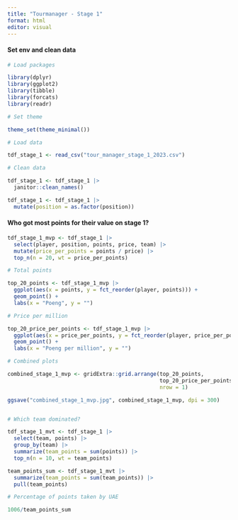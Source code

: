 ```yaml
---
title: "Tourmanager - Stage 1"
format: html
editor: visual
---
```


#### Set env and clean data

```r

# Load packages

library(dplyr)
library(ggplot2)
library(tibble)
library(forcats)
library(readr)

# Set theme

theme_set(theme_minimal())

# Load data

tdf_stage_1 <- read_csv("tour_manager_stage_1_2023.csv")

# Clean data

tdf_stage_1 <- tdf_stage_1 |> 
  janitor::clean_names()

tdf_stage_1 <- tdf_stage_1 |> 
  mutate(position = as.factor(position))
```

#### Who got most points for their value on stage 1?

```r

tdf_stage_1_mvp <- tdf_stage_1 |> 
  select(player, position, points, price, team) |> 
  mutate(price_per_points = points / price) |> 
  top_n(n = 20, wt = price_per_points)

# Total points

top_20_points <- tdf_stage_1_mvp |> 
  ggplot(aes(x = points, y = fct_reorder(player, points))) +
  geom_point() +
  labs(x = "Poeng", y = "")

# Price per million

top_20_price_per_points <- tdf_stage_1_mvp |> 
  ggplot(aes(x = price_per_points, y = fct_reorder(player, price_per_points))) +
  geom_point() +
  labs(x = "Poeng per million", y = "")

# Combined plots

combined_stage_1_mvp <- gridExtra::grid.arrange(top_20_points,
                                                top_20_price_per_points, 
                                                nrow = 1)

ggsave("combined_stage_1_mvp.jpg", combined_stage_1_mvp, dpi = 300)


# Which team dominated?

tdf_stage_1_mvt <- tdf_stage_1 |>
  select(team, points) |> 
  group_by(team) |> 
  summarize(team_points = sum(points)) |> 
  top_n(n = 10, wt = team_points)

team_points_sum <- tdf_stage_1_mvt |> 
  summarize(team_points = sum(team_points)) |> 
  pull(team_points)

# Percentage of points taken by UAE

1006/team_points_sum
```
